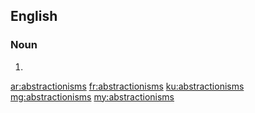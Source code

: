 ==English==

===Noun===
{{head|en}}

# {{plural of|abstractionism}}

[[ar:abstractionisms]]
[[fr:abstractionisms]]
[[ku:abstractionisms]]
[[mg:abstractionisms]]
[[my:abstractionisms]]